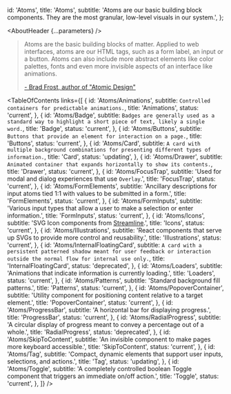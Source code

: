 

  id: 'Atoms',
  title: 'Atoms',
  subtitle:
    'Atoms are our basic building block components. They are the most granular, low-level visuals in our system.',
};

<Meta title="Atoms/About" />

<AboutHeader {...parameters} />

> Atoms are the basic building blocks of matter. Applied to web interfaces, atoms are our HTML tags, such as a form label, an input or a button. Atoms can also include more abstract elements like color palettes, fonts and even more invisible aspects of an interface like animations.
>
> [- Brad Frost, author of "Atomic Design"](https://bradfrost.com/blog/post/atomic-web-design/#atoms)

<TableOfContents
  links={[
    {
      id: 'Atoms/Animations',
      subtitle: `Controlled containers for predictable animations.`,
      title: 'Animations',
      status: 'current',
    },
    {
      id: 'Atoms/Badge',
      subtitle: `Badges are generally used as a standard way to highlight a short piece of text, likely a single word.`,
      title: 'Badge',
      status: 'current',
    },
    {
      id: 'Atoms/Buttons',
      subtitle: `Buttons that provide an element for interaction on a page.`,
      title: 'Buttons',
      status: 'current',
    },
    {
      id: 'Atoms/Card',
      subtitle: `A card with multiple background combinations for presenting different types of information.`,
      title: 'Card',
      status: 'updating',
    },
    {
      id: 'Atoms/Drawer',
      subtitle: `Animated container that expands horizontally to show its contents.`,
      title: 'Drawer',
      status: 'current',
    },
    {
      id: 'Atoms/FocusTrap',
      subtitle: 'Used for modal and dialog experiences that use `Overlay`.',
      title: 'FocusTrap',
      status: 'current',
    },
    {
      id: 'Atoms/FormElements',
      subtitle:
        'Ancillary descriptions for input atoms tied 1:1 with values to be submitted in a form.',
      title: 'FormElements',
      status: 'current',
    },
    {
      id: 'Atoms/FormInputs',
      subtitle:
        'Various input types that allow a user to make a selection or enter information.',
      title: 'FormInputs',
      status: 'current',
    },
    {
      id: 'Atoms/Icons',
      subtitle:
        'SVG Icon components from [Streamline](https://streamlineicons.com/).',
      title: 'Icons',
      status: 'current',
    },
    {
      id: 'Atoms/Illustrations',
      subtitle:
        'React components that serve up SVGs to provide more control and reusability.',
      title: 'Illustrations',
      status: 'current',
    },
    {
      id: 'Atoms/InternalFloatingCard',
      subtitle: `A card with a persistent patterned shadow meant for user feedback or interaction outside the normal flow for internal use only.`,
      title: 'InternalFloatingCard',
      status: 'deprecated',
    },
    {
      id: 'Atoms/Loaders',
      subtitle: 'Animations that indicate information is currently loading.',
      title: 'Loaders',
      status: 'current',
    },
    {
      id: 'Atoms/Patterns',
      subtitle: 'Standard background fill patterns.',
      title: 'Patterns',
      status: 'current',
    },
    {
      id: 'Atoms/PopoverContainer',
      subtitle:
        'Utility component for positioning content relative to a target element.',
      title: 'PopoverContainer',
      status: 'current',
    },
    {
      id: 'Atoms/ProgressBar',
      subtitle: 'A horizontal bar for displaying progress.',
      title: 'ProgressBar',
      status: 'current',
    },
    {
      id: 'Atoms/RadialProgress',
      subtitle:
        'A circular display of progress meant to convey a percentage out of a whole.',
      title: 'RadialProgress',
      status: 'deprecated',
    },
    {
      id: 'Atoms/SkipToContent',
      subtitle:
        'An invisible component to make pages more keyboard accessible.',
      title: 'SkipToContent',
      status: 'current',
    },
    {
      id: 'Atoms/Tag',
      subtitle:
        'Compact, dynamic elements that support user inputs, selections, and actions.',
      title: 'Tag',
      status: 'updating',
    },
    {
      id: 'Atoms/Toggle',
      subtitle:
        'A completely controlled boolean Toggle component that triggers an immediate on/off action.',
      title: 'Toggle',
      status: 'current',
    },
  ]}
/>
